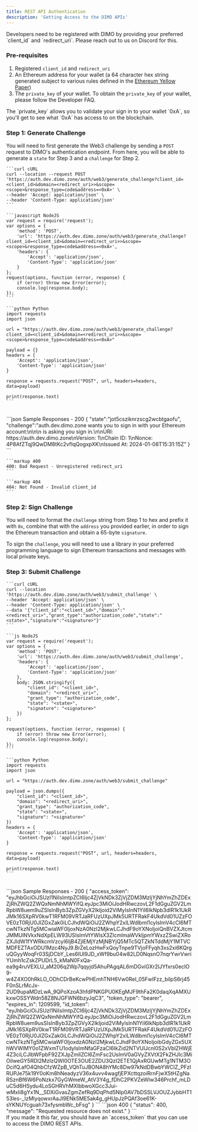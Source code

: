 ```yaml
---
title: REST API Authentication
description: 'Getting Access to the DIMO APIs'
---
```


<Warning>
    Developers need to be registered with DIMO by providing your preferred `client_id` and `redirect_uri`. Please reach out to us on Discord for this.
</Warning>

### Pre-requisites

1. Registered `client_id` and `redirect_uri`
2. An Ethereum address for your wallet (a 64 character hex string generated subject to various rules defined in the [Ethereum Yellow Paper](https://ethereum.github.io/yellowpaper/paper.pdf))
3. The `private_key` of your wallet. To obtain the `private_key` of your wallet, please follow the Developer FAQ.

<Info>
    The `private_key` allows you to validate your sign in to your wallet `0xA`, so you'll get to see what `0xA` has access to on the blockchain. 
</Info>

### Step 1: Generate Challenge

You will need to first generate the Web3 challenge by sending a `POST` request to DIMO's authentication endpoint. From here, you will be able to generate a `state` for Step 3 and a `challenge` for Step 2.

<CodeGroup>

    ```curl cURL
    curl --location --request POST 'https://auth.dev.dimo.zone/auth/web3/generate_challenge?client_id=<client_id>&domain=<redirect_uri>>&scope=<scope>&response_type=code&address=<0xA>' \
    --header 'Accept: application/json' \
    --header 'Content-Type: application/json'
    ```

    ```javascript NodeJS
    var request = require('request');
    var options = {
        'method': 'POST',
        'url': 'https://auth.dev.dimo.zone/auth/web3/generate_challenge?client_id=<client_id>&domain=<redirect_uri>>&scope=<scope>&response_type=code&address=<0xA>',
        'headers': {
            'Accept': 'application/json',
            'Content-Type': 'application/json'
        }
    };
    request(options, function (error, response) {
        if (error) throw new Error(error);
        console.log(response.body);
    });
    ```

    ```python Python
    import requests
    import json

    url = "https://auth.dev.dimo.zone/auth/web3/generate_challenge?client_id=<client_id>&domain=<redirect_uri>>&scope=<scope>&response_type=code&address=<0xA>"

    payload = {}
    headers = {
        'Accept': 'application/json',
        'Content-Type': 'application/json'
    }

    response = requests.request("POST", url, headers=headers, data=payload)

    print(response.text)
    ```
</CodeGroup>
<br />
<CodeGroup>
    ```json Sample Responses - 200
    {
        "state":"jot5csziknrzscg2wcbtgaofu",
        "challenge":"auth.dev.dimo.zone wants you to sign in with your Ethereum account:\n<YOUR_ADDRESS>\n\n<host> is asking you sign in.\n\nURI: https://auth.dev.dimo.zone\nVersion: 1\nChain ID: 1\nNonce: 4P8AfZTqj9QwDM8tKc2vfIqQogxpXK\nIssued At: 2024-01-08T15:31:15Z"
    }
    ```

    ```markup 400
    400: Bad Request - Unregistered redirect_uri
    ```

    ```markup 404
    404: Not Found - Invalid client_id
    ```

</CodeGroup>

### Step 2: Sign Challenge

You will need to format the `challenge` string from Step 1 to hex and prefix it with `0x`, combine that with the `address` you provided earlier, in order to sign the Ethereum transaction and obtain a 65-byte `signature`.

To sign the `challenge`, you will need to use a library in your preferred programming language to sign Ethereum transactions and messages with local private keys.



### Step 3: Submit Challenge

<CodeGroup>

    ```curl cURL
    curl --location 'https://auth.dev.dimo.zone/auth/web3/submit_challenge' \
    --header 'Accept: application/json' \
    --header 'Content-Type: application/json' \
    --data '{"client_id":"<client_id>","domain":"<redirect_uri>","grant_type":"authorization_code","state":"<state>","signature":"<signature>"}'
    ```

    ```js NodeJS
    var request = require('request');
    var options = {
        'method': 'POST',
        'url': 'https://auth.dev.dimo.zone/auth/web3/submit_challenge',
        'headers': {
            'Accept': 'application/json',
            'Content-Type': 'application/json'
        },
        body: JSON.stringify({
            "client_id": "<client_id>",
            "domain": "<redirect_uri>",
            "grant_type": "authorization_code",
            "state": "<state>",
            "signature": "<signature>"
        })
    };
    
    request(options, function (error, response) {
        if (error) throw new Error(error);
        console.log(response.body);
    });
    ```

    ```python Python
    import requests
    import json

    url = "https://auth.dev.dimo.zone/auth/web3/submit_challenge"

    payload = json.dumps({
        "client_id": "<client_id>",
        "domain": "<redirect_uri>",
        "grant_type": "authorization_code",
        "state": "<state>",
        "signature": "<signature>"
    })
    headers = {
        'Accept': 'application/json',
        'Content-Type': 'application/json'
    }

    response = requests.request("POST", url, headers=headers, data=payload)

    print(response.text)
    ```
</CodeGroup>
<br />
<CodeGroup>
    ```json Sample Responses - 200
    {
        "access_token": "eyJhbGciOiJSUzI1NiIsImtpZCI6Ijc4ZjVkNDk3ZjVjZDM3MzljYjNhYmZhZDExZjRhZWQ2ZWQxNmNhMWYifQ.eyJpc3MiOiJodHRwczovL2F1dGguZGV2LmRpbW8uem9uZSIsInByb3ZpZGVyX2lkIjoid2ViMyIsInN1YiI6IkNpb3dlR1k1UkRJMk16SXpRV0kwT1RFM09VRTJaRFUzUXpJMk5URTFRakF4UkdVd01UZzFOVE0zT0RjU0JIZGxZak0iLCJhdWQiOiJ2ZWhpY2xlLWdlbml1cyIsImV4cCI6MTcwNTkzNTg5MCwiaWF0IjoxNzA0NzI2MjkwLCJhdF9oYXNoIjoiQnBVZXJtcmJMMUlNVkxNdXpELW93USIsImVtYWlsX3ZlcmlmaWVkIjpmYWxzZSwiZXRoZXJldW1fYWRkcmVzcyI6IjB4ZjlEMjYzMjNBYjQ5MTc5QTZkNTddMjY1MTVCMDFEZTAxODU1Mzc4NyJ9.BrZeLozHwFxQoyTnpe9TVjoFFyqh3xs2xi6KQrguQGyyWoqFr03SjDCbY_Les6IUI9JD_xWf9bu04w82LD0NqsnO7nqrYwrVwriYUmh1cZskZPUDrL5_kMaN0FxQa-ea9g4ruVEXLU_aM206q2Wp7qqyjd5AhuPAgqAL6mDGviGXr2lJYfxrs0eclO9-w4Z4XO0hRkLO_ODhCDrBeKcwPHEmhTNH6Vw0ReI_05FwIFzz_biIpS6rj45F0nSLrMcJx-2UD9upaMDzLwA_9QPoXzoA3hfdPNKGPU0KEgMJF9thFa2K0daqXqAMXUkxwOSSYWdn58Z8NJGFWN6bzyJqC3",
        "token_type": "bearer",
        "expires_in": 1209599,
        "id_token": "eyJhbGciOiJSUzI1NiIsImtpZCI6Ijc4ZjVkNDk3ZjVjZDM3MzljYjNhYmZhZDExZjRhZWQ2ZWQxNmNhMWYifQ.eyJpc3MiOiJodHRwczovL2F1dGguZGV2LmRpbW8uem9usSIsInByb3ZpZGVyX2lkIjoid2ViMyIsInN1YiI6IkNpb3dlR1k1UkRJMk16SXpRV0kwT1RFM09VRTJaRFUzUXpJMk5URTFRakF4UkdVd01UZzFOVE0zT0RjU0JIZGxZak0iLCJhdWQiOiJ2ZWhpY2xlLWdlbml1cyIsImV4cCI6MTcwNTkzNTg5MCwiaWF0IjoxdzA0NzI2MjkwLCJhdF9oYXNoIjoibGdyZGx5UXhWVWlMY0o1ZWxmTU1odyIsImNfaGFzaCI6IkZid2NTVUlJcnl0S2xVblZHWjE4Z3ciLCJlbWFpbF92ZXJpZmllZCI6ZmFsc2UsImV0aGVyZXVtX2FkZHJlc3MiOiIweGY5RDI2MzIzQWI0OTE3OUE2ZDU3QzI2ETE1QjAxRGUwMTg1NTM3ODcifQ.afO4QhbCfzWZpB_VQhTuJBONA8hYMc8Dw97kNdDBwbYWCIZ_PFzIRUPJe75k19Y0oKm8hNeadyzV36x4uvv4wagfjEPXcttqzoiRrnFjwX5tHZgNaRSznBf6W6PoNzkx7GyGWmeW_AtV3Y4g_fDhC2PKVZeWlw346Prchf_mLDuC5d6HSydu4LoSGHRVhMXlbbwoXGcc3Jui-wMxli8gYx1N__5DXiGvasZgmZefRq9DqPhd5Nlp0AV7bDSSLVJOUZJybbHT153les-_IzMlyqowxrAaJl9ENk5ME5ak4g_gHUpJzPQAf3oe61K-sYKNUYcguah73xfysmbWc_bFsg"
    }
    ```
    ```json 400
    {
        "status": 400,
        "message": "Requested resource does not exist."
    }
    ```
</CodeGroup>
<br />
<Check>
If you made it this far, you should have an `access_token` that you can use to access the DIMO REST APIs.
</Check>
